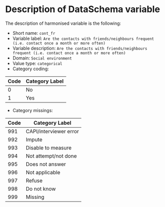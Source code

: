 # Description of DataSchema variable

The description of harmonised variable is the following:

* Short name: `cont_fr`
* Variable label: `Are the contacts with friends/neighbours frequent (i.e. contact once a month or more often)`
* Variable description: `Are the contacts with friends/neighbours frequent (i.e. contact once a month or more often)`
* Domain: `Social environment`
* Value type: `categorical`
* Category coding:

**Code** | **Category Label**
-------- | ------------------
0        | No
1        | Yes

* Category missings: 

**Code** | **Category Label**
----| ------------------
991 | CAPI/interviewer error
992 | Impute
993 | Disable to measure
994 | Not attempt/not done
995 | Does not answer
996 | Not applicable
997 | Refuse
998 | Do not know
999 | Missing



